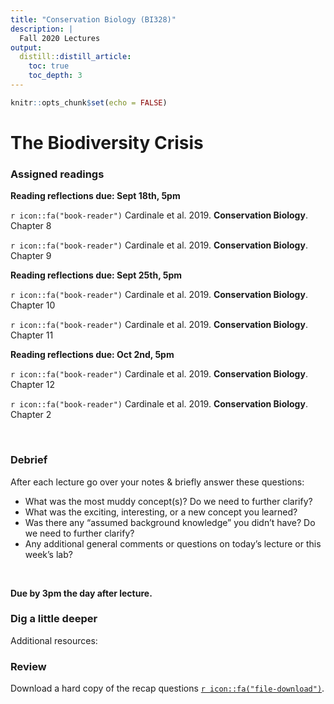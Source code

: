 ```yaml
---
title: "Conservation Biology (BI328)"
description: | 
  Fall 2020 Lectures
output:
  distill::distill_article:
    toc: true
    toc_depth: 3
---
```


```r

knitr::opts_chunk$set(echo = FALSE)

```

# The Biodiversity Crisis

### Assigned readings

**Reading reflections due: Sept 18th, 5pm**

`r icon::fa("book-reader")` Cardinale et al. 2019. **Conservation Biology**. Chapter 8

`r icon::fa("book-reader")` Cardinale et al. 2019. **Conservation Biology**. Chapter 9


**Reading reflections due: Sept 25th, 5pm**

`r icon::fa("book-reader")` Cardinale et al. 2019. **Conservation Biology**. Chapter 10

`r icon::fa("book-reader")` Cardinale et al. 2019. **Conservation Biology**. Chapter 11


**Reading reflections due: Oct 2nd, 5pm**

`r icon::fa("book-reader")` Cardinale et al. 2019. **Conservation Biology**. Chapter 12

`r icon::fa("book-reader")` Cardinale et al. 2019. **Conservation Biology**. Chapter 2

<br>


### Debrief

After each lecture go over your notes & briefly answer these questions:

*	What was the most muddy concept(s)? Do we need to further clarify?
*	What was the exciting, interesting, or a new concept you learned?
*	Was there any “assumed background knowledge” you didn’t have? Do we need to further clarify?
*	Any additional general comments or questions on today's lecture or this week’s lab?

<br>

**Due by 3pm the day after lecture.**



### Dig a little deeper

Additional resources:



### Review



Download a hard copy of the recap questions [`r icon::fa("file-download")`](/files/).
